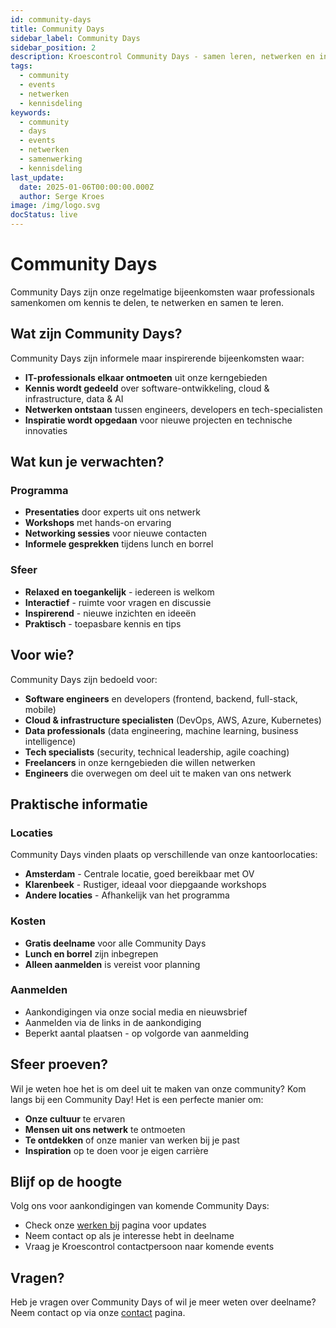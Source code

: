 ```yaml
---
id: community-days
title: Community Days
sidebar_label: Community Days
sidebar_position: 2
description: Kroescontrol Community Days - samen leren, netwerken en inspireren
tags:
  - community
  - events
  - netwerken
  - kennisdeling
keywords:
  - community
  - days
  - events
  - netwerken
  - samenwerking
  - kennisdeling
last_update:
  date: 2025-01-06T00:00:00.000Z
  author: Serge Kroes
image: /img/logo.svg
docStatus: live
---
```


# Community Days

Community Days zijn onze regelmatige bijeenkomsten waar professionals samenkomen om kennis te delen, te netwerken en samen te leren.

## Wat zijn Community Days?

Community Days zijn informele maar inspirerende bijeenkomsten waar:

- **IT-professionals elkaar ontmoeten** uit onze kerngebieden
- **Kennis wordt gedeeld** over software-ontwikkeling, cloud & infrastructure, data & AI
- **Netwerken ontstaan** tussen engineers, developers en tech-specialisten
- **Inspiratie wordt opgedaan** voor nieuwe projecten en technische innovaties

## Wat kun je verwachten?

### Programma

- **Presentaties** door experts uit ons netwerk
- **Workshops** met hands-on ervaring
- **Networking sessies** voor nieuwe contacten
- **Informele gesprekken** tijdens lunch en borrel

### Sfeer

- **Relaxed en toegankelijk** - iedereen is welkom
- **Interactief** - ruimte voor vragen en discussie
- **Inspirerend** - nieuwe inzichten en ideeën
- **Praktisch** - toepasbare kennis en tips

## Voor wie?

Community Days zijn bedoeld voor:

- **Software engineers** en developers (frontend, backend, full-stack, mobile)
- **Cloud & infrastructure specialisten** (DevOps, AWS, Azure, Kubernetes)
- **Data professionals** (data engineering, machine learning, business intelligence)
- **Tech specialists** (security, technical leadership, agile coaching)
- **Freelancers** in onze kerngebieden die willen netwerken
- **Engineers** die overwegen om deel uit te maken van ons netwerk

## Praktische informatie

### Locaties

Community Days vinden plaats op verschillende van onze kantoorlocaties:

- **Amsterdam** - Centrale locatie, goed bereikbaar met OV
- **Klarenbeek** - Rustiger, ideaal voor diepgaande workshops
- **Andere locaties** - Afhankelijk van het programma

### Kosten

- **Gratis deelname** voor alle Community Days
- **Lunch en borrel** zijn inbegrepen
- **Alleen aanmelden** is vereist voor planning

### Aanmelden

- Aankondigingen via onze social media en nieuwsbrief
- Aanmelden via de links in de aankondiging
- Beperkt aantal plaatsen - op volgorde van aanmelding

## Sfeer proeven?

Wil je weten hoe het is om deel uit te maken van onze community? Kom langs bij een Community Day! Het is een perfecte manier om:

- **Onze cultuur** te ervaren
- **Mensen uit ons netwerk** te ontmoeten
- **Te ontdekken** of onze manier van werken bij je past
- **Inspiration** op te doen voor je eigen carrière

## Blijf op de hoogte

Volg ons voor aankondigingen van komende Community Days:

- Check onze [werken bij](/public/werken-bij/) pagina voor updates
- Neem contact op als je interesse hebt in deelname
- Vraag je Kroescontrol contactpersoon naar komende events

## Vragen?

Heb je vragen over Community Days of wil je meer weten over deelname? Neem contact op via onze [contact](/contact) pagina.
